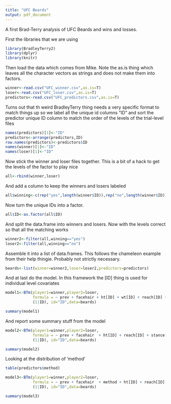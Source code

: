 ```yaml
---
title: "UFC Beards"
output: pdf_document
---
```

A first Brad-Terry analysis of UFC Beards and wins and losses.

First the libraries that we are using
```r
library(BradleyTerry2)
library(dplyr)
library(knitr)
```
Then load the data which comes from Mike.  Note the as.is thing which leaves all the character vectors as strings and does not make them into factors.

```r
winner<-read.csv("UFC_winner.csv",as.is=T)
loser<-read.csv("UFC_loser.csv",as.is=T)
predictors<-read.csv("UFC_predictors.csv",as.is=T)
```
Turns out that th weird BradleyTerry thing needs a very specific format to match things up so we label all the unique id columns "ID" and sort the predictor unique ID column to match the order of the levels of the trial-level files

```r
names(predictors)[1]<-"ID"
predictors<-arrange(predictors,ID)
row.names(predictors)<-predictors$ID
names(winner)[1]<-"ID"
names(loser)[1]<-"ID"
```

Now stick the winner and loser files together.  This is a bit of a hack to get the levels of the factor to play nice

```r
all<-rbind(winner,loser)
```

And add a column to keep the winners and losers labeled

```r
all$winning<-c(rep("yes",length(winner$ID)),rep("no",length(winner$ID)))
```

Now turn the unique IDs into a factor.
```r
all$ID<-as.factor(all$ID)
```

And split the data.frame into winners and losers.  Now with the levels correct so that all the matching works

```r
winner2<-filter(all,winning=="yes")
loser2<-filter(all,winning=="no")
```

Assemble it into a list of data.frames.  This follows the chameleon example from their help thingie.  Probably not strictly necessary.

```r
beards<-list(winner=winner2,loser=loser2,predictors=predictors)
```

And at last do the model.  In this framework the [ID] thing is used for individual level covariates

```r
model1<-BTm(player1=winner,player2=loser,
            formula = ~ prev + facehair + ht[ID] + wt[ID] + reach[ID] +   
            (1|ID), id="ID",data=beards)

summary(model1)
```

And report some summary stuff from the model

```r
model2<-BTm(player1=winner,player2=loser,
            formula = ~ prev + facehair  + ht[ID] + reach[ID] + stance[ID] +
            (1|ID), id="ID",data=beards)

summary(model2)
```

Looking at the distribution of 'method'

```r
table(predictors$method)
```



```r
model3<-BTm(player1=winner,player2=loser,
            formula = ~ prev + facehair  + method + ht[ID] + reach[ID] + method*facehair
            (1|ID), id="ID",data=beards)

summary(model3)
```
